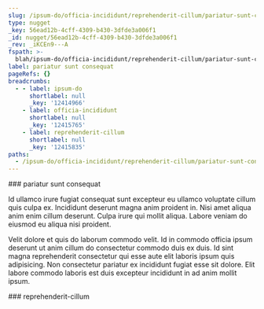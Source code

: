 ```yaml
---
slug: /ipsum-do/officia-incididunt/reprehenderit-cillum/pariatur-sunt-consequat
type: nugget
_key: 56ead12b-4cff-4309-b430-3dfde3a006f1
_id: nugget/56ead12b-4cff-4309-b430-3dfde3a006f1
_rev: _iKCEn9---A
fspath: >-
  blah/ipsum-do/officia-incididunt/reprehenderit-cillum/pariatur-sunt-consequat.md
label: pariatur sunt consequat
pageRefs: {}
breadcrumbs:
  - - label: ipsum-do
      shortlabel: null
      _key: '12414966'
    - label: officia-incididunt
      shortlabel: null
      _key: '12415765'
    - label: reprehenderit-cillum
      shortlabel: null
      _key: '12415835'
paths:
  - /ipsum-do/officia-incididunt/reprehenderit-cillum/pariatur-sunt-consequat
---
```


<NuggetArea>
<Nugget slug="/ipsum-do/officia-incididunt/reprehenderit-cillum/pariatur-sunt-consequat" type="nugget" _key="56ead12b-4cff-4309-b430-3dfde3a006f1" _id="nugget/56ead12b-4cff-4309-b430-3dfde3a006f1" _rev="_iKCEn9---A" fspath="blah/ipsum-do/officia-incididunt/reprehenderit-cillum/pariatur-sunt-consequat.md" label="pariatur sunt consequat" paths="/ipsum-do/officia-incididunt/reprehenderit-cillum/pariatur-sunt-consequat">
<NuggetBody>
### pariatur sunt consequat

Id ullamco irure fugiat consequat sunt excepteur eu ullamco voluptate cillum quis culpa ex. Incididunt deserunt magna anim proident in. Nisi amet aliqua anim enim cillum deserunt. Culpa irure qui mollit aliqua. Labore veniam do eiusmod eu aliqua nisi proident.

Velit dolore et quis do laborum commodo velit. Id in commodo officia ipsum deserunt ut anim cillum do consectetur commodo duis ex duis. Id sint magna reprehenderit consectetur qui esse aute elit laboris ipsum quis adipisicing. Non consectetur pariatur ex incididunt fugiat esse sit dolore. Elit labore commodo laboris est duis excepteur incididunt in ad anim mollit ipsum.

</NuggetBody>
<Breadcrumbs>
<Crumbs>
<Crumb _key="12414966" label="ipsum-do" /><Crumb _key="12415765" label="officia-incididunt" /><Crumb _key="12415835" label="reprehenderit-cillum" />
</Crumbs>
</Breadcrumbs>
</Nugget>

<NuggetsInbound>
</NuggetsInbound>
<NuggetsOutbound>
</NuggetsOutbound>
</NuggetArea>
<PassagesInbound>
<Passage direction="inbound" type="passage" _key="12415835" _id="passage/12415835" _rev="_iKCEn86--A" label="reprehenderit-cillum" passage="reprehenderit-cillum" fspath="blah/ipsum-do/officia-incididunt/reprehenderit-cillum" paths="/ipsum-do/officia-incididunt/reprehenderit-cillum" slug="/ipsum-do/officia-incididunt/reprehenderit-cillum">
<NuggetBody>
### reprehenderit-cillum

</NuggetBody>
<Breadcrumbs>
<Crumbs>
<Crumb _key="12414966" label="ipsum-do" /><Crumb _key="12415765" label="officia-incididunt" />
</Crumbs>
</Breadcrumbs>
</Passage>

</PassagesInbound>
<PassagesOutbound>
</PassagesOutbound>